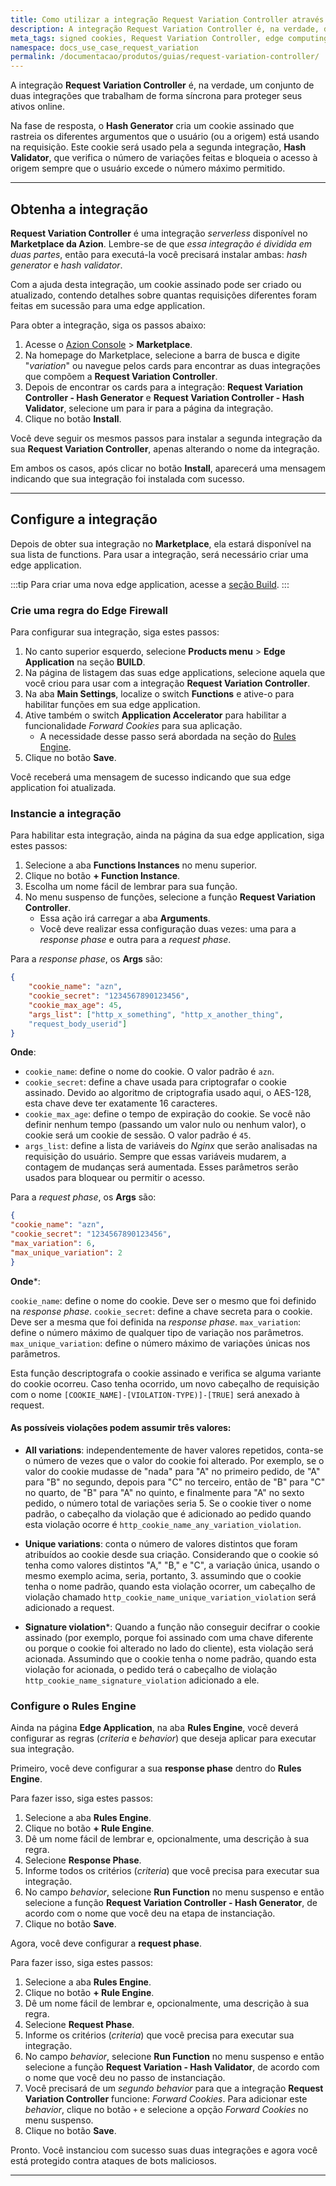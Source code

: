```yaml
---
title: Como utilizar a integração Request Variation Controller através do Marketplace da Azion
description: A integração Request Variation Controller é, na verdade, duas integrações que trabalham juntas para proteger seus ativos online.
meta_tags: signed cookies, Request Variation Controller, edge computing, proteção, hash validator, hash generator
namespace: docs_use_case_request_variation
permalink: /documentacao/produtos/guias/request-variation-controller/
---
```



A integração **Request Variation Controller** é, na verdade, um conjunto de duas integrações que trabalham de forma síncrona para proteger seus ativos online.

Na fase de resposta, o **Hash Generator** cria um cookie assinado que rastreia os diferentes argumentos que o usuário (ou a origem) está usando na requisição. Este cookie será usado pela a segunda integração, **Hash Validator**, que verifica o número de variações feitas e bloqueia o acesso à origem sempre que o usuário excede o número máximo permitido.

---

## Obtenha a integração

**Request Variation Controller** é uma integração *serverless* disponível no **Marketplace da Azion**. Lembre-se de que *essa integração é dividida em duas partes*, então para executá-la você precisará instalar ambas: *hash generator* e *hash validator*.

Com a ajuda desta integração, um cookie assinado pode ser criado ou atualizado, contendo detalhes sobre quantas requisições diferentes foram feitas em sucessão para uma edge application.

Para obter a integração, siga os passos abaixo:

1. Acesse o [Azion Console](/pt-br/documentacao/produtos/guias/como-acessar-o-azion-console/) > **Marketplace**.
2. Na homepage do Marketplace, selecione a barra de busca e digite "*variation*" ou navegue pelos cards para encontrar as duas integrações que compõem a **Request Variation Controller**.
3. Depois de encontrar os cards para a integração: **Request Variation Controller - Hash Generator** e **Request Variation Controller - Hash Validator**, selecione um para ir para a página da integração.
4. Clique no botão **Install**.

Você deve seguir os mesmos passos para instalar a segunda integração da sua **Request Variation Controller**, apenas alterando o nome da integração.

Em ambos os casos, após clicar no botão **Install**, aparecerá uma mensagem indicando que sua integração foi instalada com sucesso.

---

## Configure a integração

Depois de obter sua integração no **Marketplace**, ela estará disponível na sua lista de functions. Para usar a integração, será necessário criar uma edge application.

:::tip
Para criar uma nova edge application, acesse a [seção Build](/pt-br/documentacao/produtos/guias/build/criar-uma-aplicacao/).
:::

### Crie uma regra do Edge Firewall

Para configurar sua integração, siga estes passos:

1. No canto superior esquerdo, selecione **Products menu** > **Edge Application** na seção **BUILD**.
2. Na página de listagem das suas edge applications, selecione aquela que você criou para usar com a integração **Request Variation Controller**.
3. Na aba **Main Settings**, localize o switch **Functions** e ative-o para habilitar funções em sua edge application.
4. Ative também o switch **Application Accelerator** para habilitar a funcionalidade *Forward Cookies* para sua aplicação.
    - A necessidade desse passo será abordada na seção do [Rules Engine](#configure-o-rules-engine).
5. Clique no botão **Save**.

Você receberá uma mensagem de sucesso indicando que sua edge application foi atualizada.

### Instancie a integração

Para habilitar esta integração, ainda na página da sua edge application, siga estes passos:

1. Selecione a aba **Functions Instances** no menu superior.
2. Clique no botão **+ Function Instance**.
3. Escolha um nome fácil de lembrar para sua função.
4. No menu suspenso de funções, selecione a função **Request Variation Controller**.
    - Essa ação irá carregar a aba **Arguments**.
    - Você deve realizar essa configuração duas vezes: uma para a *response phase* e outra para a *request phase*.

Para a *response phase*, os **Args** são:

```json
{
    "cookie_name": "azn",
    "cookie_secret": "1234567890123456",
    "cookie_max_age": 45,
    "args_list": ["http_x_something", "http_x_another_thing",
    "request_body_userid"]
}
```

**Onde**:

- `cookie_name`: define o nome do cookie. O valor padrão é `azn`.
- `cookie_secret`: define a chave usada para criptografar o cookie assinado. Devido ao algoritmo de criptografia usado aqui, o AES-128, esta chave deve ter exatamente 16 caracteres.
- `cookie_max_age`: define o tempo de expiração do cookie. Se você não definir nenhum tempo (passando um valor nulo ou nenhum valor), o cookie será um cookie de sessão. O valor padrão é `45`.
- `args_list`: define a lista de variáveis do *Nginx* que serão analisadas na requisição do usuário. Sempre que essas variáveis mudarem, a contagem de mudanças será aumentada. Esses parâmetros serão usados para bloquear ou permitir o acesso.

Para a *request phase*, os **Args** são:

```json
{
"cookie_name": "azn",
"cookie_secret": "1234567890123456",
"max_variation": 6,
"max_unique_variation": 2
}
```

**Onde***:

`cookie_name`: define o nome do cookie. Deve ser o mesmo que foi definido na *response phase*.
`cookie_secret`: define a chave secreta para o cookie. Deve ser a mesma que foi definida na *response phase*.
`max_variation`: define o número máximo de qualquer tipo de variação nos parâmetros.
`max_unique_variation`: define o número máximo de variações únicas nos parâmetros.

Esta função descriptografa o cookie assinado e verifica se alguma variante do cookie ocorreu. Caso tenha ocorrido, um novo cabeçalho de requisição com o nome `[COOKIE_NAME]-[VIOLATION-TYPE)]-[TRUE]` será anexado à request.

#### As possíveis violações podem assumir três valores:

- **All variations**: independentemente de haver valores repetidos, conta-se o número de vezes que o valor do cookie foi alterado. Por exemplo, se o valor do cookie mudasse de "nada" para "A" no primeiro pedido, de "A" para "B" no segundo, depois para "C" no terceiro, então de "B" para "C" no quarto, de "B" para "A" no quinto, e finalmente para "A" no sexto pedido, o número total de variações seria 5. Se o cookie tiver o nome padrão, o cabeçalho da violação que é adicionado ao pedido quando esta violação ocorre é `http_cookie_name_any_variation_violation`.

- **Unique variations**: conta o número de valores distintos que foram atribuídos ao cookie desde sua criação. Considerando que o cookie só tenha como valores distintos "A," "B," e "C", a variação única, usando o mesmo exemplo acima, seria, portanto, 3. assumindo que o cookie tenha o nome padrão, quando esta violação ocorrer, um cabeçalho de violação chamado `http_cookie_name_unique_variation_violation` será adicionado a request.

- **Signature violation***: Quando a função não conseguir decifrar o cookie assinado (por exemplo, porque foi assinado com uma chave diferente ou porque o cookie foi alterado no lado do cliente), esta violação será acionada. Assumindo que o cookie tenha o nome padrão, quando esta violação for acionada, o pedido terá o cabeçalho de violação `http_cookie_name_signature_violation` adicionado a ele.

### Configure o Rules Engine

Ainda na página **Edge Application**, na aba **Rules Engine**, você deverá configurar as regras (*criteria* e *behavior*) que deseja aplicar para executar sua integração.

Primeiro, você deve configurar a sua **response phase** dentro do **Rules Engine**.

Para fazer isso, siga estes passos:

1. Selecione a aba **Rules Engine**.
2. Clique no botão **+ Rule Engine**.
3. Dê um nome fácil de lembrar e, opcionalmente, uma descrição à sua regra.
4. Selecione **Response Phase**.
5. Informe todos os critérios (*criteria*) que você precisa para executar sua integração.
6. No campo *behavior*, selecione **Run Function** no menu suspenso e então selecione a função **Request Variation Controller - Hash Generator**, de acordo com o nome que você deu na etapa de instanciação.
7. Clique no botão **Save**.

Agora, você deve configurar a **request phase**.

Para fazer isso, siga estes passos:

1. Selecione a aba **Rules Engine**.
2. Clique no botão **+ Rule Engine**.
3. Dê um nome fácil de lembrar e, opcionalmente, uma descrição à sua regra.
4. Selecione **Request Phase**.
5. Informe os critérios (*criteria*) que você precisa para executar sua integração.
6. No campo *behavior*, selecione **Run Function** no menu suspenso e então selecione a função **Request Variation - Hash Validator**, de acordo com o nome que você deu no passo de instanciação.
7. Você precisará de um *segundo behavior* para que a integração **Request Variation Controller** funcione: *Forward Cookies*. Para adicionar este *behavior*, clique no botão `+` e selecione a opção *Forward Cookies* no menu suspenso.
8. Clique no botão **Save**.

Pronto. Você instanciou com sucesso suas duas integrações e agora você está protegido contra ataques de bots maliciosos.

---
